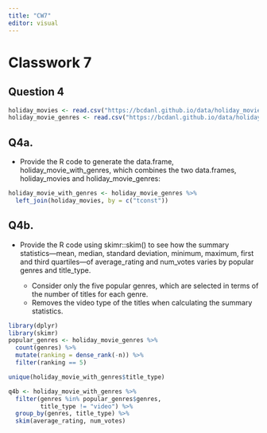 ```yaml
---
title: "CW7"
editor: visual
---
```


# Classwork 7

## Question 4

```r
holiday_movies <- read.csv("https://bcdanl.github.io/data/holiday_movies.csv")
holiday_movie_genres <- read.csv("https://bcdanl.github.io/data/holiday_movie_genres.csv")
```

## Q4a.
- Provide the R code to generate the data.frame, holiday_movie_with_genres, which combines the two data.frames, holiday_movies and holiday_movie_genres:

```r
holiday_movie_with_genres <- holiday_movie_genres %>%
  left_join(holiday_movies, by = c("tconst"))
```

## Q4b. 
- Provide the R code using skimr::skim() to see how the summary statistics—mean, median, standard deviation, minimum, maximum, first and third quartiles—of average_rating and num_votes varies by popular genres and title_type.

  - Consider only the five popular genres, which are selected in terms of the number of titles for each genre.
  - Removes the video type of the titles when calculating the summary statistics.

```r
library(dplyr)
library(skimr)
popular_genres <- holiday_movie_genres %>% 
  count(genres) %>% 
  mutate(ranking = dense_rank(-n)) %>% 
  filter(ranking == 5)

unique(holiday_movie_with_genres$title_type)

q4b <- holiday_movie_with_genres %>% 
  filter(genres %in% popular_genres$genres,
         title_type != "video") %>% 
  group_by(genres, title_type) %>% 
  skim(average_rating, num_votes)
```


